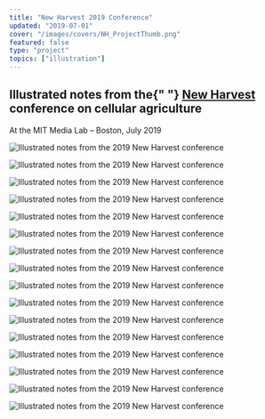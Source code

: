 ```yaml
---
title: "New Harvest 2019 Conference"
updated: "2019-07-01"
cover: "/images/covers/NH_ProjectThumb.png"
featured: false
type: "project"
topics: ["illustration"]
---
```


<h2>
    Illustrated notes from the{" "}
    <a href="https://2019.new-harvest.org/">New Harvest</a> conference on
    cellular agriculture
</h2>

<p>At the MIT Media Lab – Boston, July 2019</p>

<img
    alt="Illustrated notes from the 2019 New Harvest conference"
    src="https://res.cloudinary.com/dg3gyk0gu/image/upload/c_scale,w_1200/v1589845711/maggieappleton.com/new-harvest-2019/NH_11-CoxArtboard-1.png"
/>

<img
    alt="Illustrated notes from the 2019 New Harvest conference"
    src="https://res.cloudinary.com/dg3gyk0gu/image/upload/c_scale,w_1200/v1589845697/maggieappleton.com/new-harvest-2019/NH_9-CooperhouseArtboard-1.png"
/>

<img
    alt="Illustrated notes from the 2019 New Harvest conference"
    src="https://res.cloudinary.com/dg3gyk0gu/image/upload/c_scale,w_1200/v1589845700/maggieappleton.com/new-harvest-2019/NH_10-Sullivan.png"
/>

<img
    alt="Illustrated notes from the 2019 New Harvest conference"
    src="https://res.cloudinary.com/dg3gyk0gu/image/upload/c_scale,w_1200/v1589845716/maggieappleton.com/new-harvest-2019/NH_12-RegulartoryArtboard-1.png"
/>

<img
    alt="Illustrated notes from the 2019 New Harvest conference"
    src="https://res.cloudinary.com/dg3gyk0gu/image/upload/c_scale,w_1200/v1589845720/maggieappleton.com/new-harvest-2019/NH_13-CellAgGlobeArtboard-1.png"
/>

<img
    alt="Illustrated notes from the 2019 New Harvest conference"
    src="https://res.cloudinary.com/dg3gyk0gu/image/upload/c_scale,w_1200/v1589845696/maggieappleton.com/new-harvest-2019/NH_4-PaulusArtboard-1.png"
/>

<img
    alt="Illustrated notes from the 2019 New Harvest conference"
    src="https://res.cloudinary.com/dg3gyk0gu/image/upload/c_scale,w_1200/v1589845686/maggieappleton.com/new-harvest-2019/NH_8-Buffi.png"
/>

<img
    alt="Illustrated notes from the 2019 New Harvest conference"
    src="https://res.cloudinary.com/dg3gyk0gu/image/upload/c_scale,w_1200/v1589845687/maggieappleton.com/new-harvest-2019/NH_2-Allan.png"
/>

<img
    alt="Illustrated notes from the 2019 New Harvest conference"
    src="https://res.cloudinary.com/dg3gyk0gu/image/upload/c_scale,w_1200/v1589845696/maggieappleton.com/new-harvest-2019/NH_5-Arceolo.png"
/>

<img
    alt="Illustrated notes from the 2019 New Harvest conference"
    src="https://res.cloudinary.com/dg3gyk0gu/image/upload/c_scale,w_1200/v1589845683/maggieappleton.com/new-harvest-2019/NH_6-Patrick.png"
/>

<img
    alt="Illustrated notes from the 2019 New Harvest conference"
    src="https://res.cloudinary.com/dg3gyk0gu/image/upload/c_scale,w_1200/v1589845680/maggieappleton.com/new-harvest-2019/NH_1-CampuzanoArtboard-1.png"
/>

<img
    alt="Illustrated notes from the 2019 New Harvest conference"
    src="https://res.cloudinary.com/dg3gyk0gu/image/upload/c_scale,w_1200/v1589845679/maggieappleton.com/new-harvest-2019/NH_3-RubioArtboard-1.png"
/>

<img
    alt="Illustrated notes from the 2019 New Harvest conference"
    src="https://res.cloudinary.com/dg3gyk0gu/image/upload/c_scale,w_1200/v1589845673/maggieappleton.com/new-harvest-2019/NH_7-LegendreArtboard-1.png"
/>

<img
    alt="Illustrated notes from the 2019 New Harvest conference"
    src="https://res.cloudinary.com/dg3gyk0gu/image/upload/c_scale,w_1200/v1589845738/maggieappleton.com/new-harvest-2019/NH_16-Stephens.png"
/>

<img
    alt="Illustrated notes from the 2019 New Harvest conference"
    src="https://res.cloudinary.com/dg3gyk0gu/image/upload/c_scale,w_1200/v1589845728/maggieappleton.com/new-harvest-2019/NH_15-Broad.png"
/>

<img
    alt="Illustrated notes from the 2019 New Harvest conference"
    src="https://res.cloudinary.com/dg3gyk0gu/image/upload/c_scale,w_1200/v1589845738/maggieappleton.com/new-harvest-2019/NH_14-Careers.png"
/>
